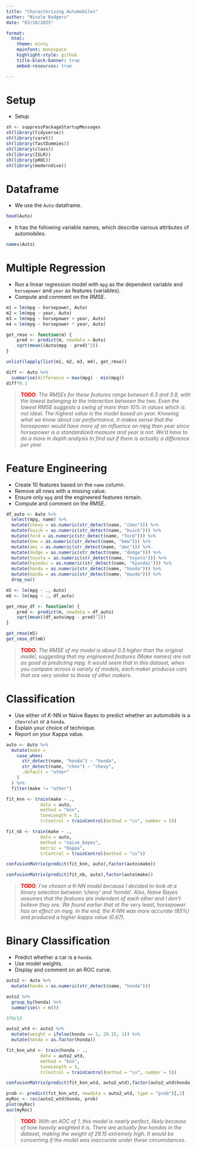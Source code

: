 ---
title: "Characterizing Automobiles"
author: "Nicole Rodgers"
date: "03/18/2025"

format: 
  html:
    theme: minty
    mainfont: monospace
    highlight-style: github
    title-block-banner: true
    embed-resources: true

---

# Setup

- Setup

```{r libs}
sh <- suppressPackageStartupMessages
sh(library(tidyverse))
sh(library(caret))
sh(library(fastDummies))
sh(library(class))
sh(library(ISLR))
sh(library(pROC))
sh(library(moderndive))
```

# Dataframe

- We use the `Auto` dataframe.

```{r df}
head(Auto)
```

- It has the following variable names, which describe various attributes of automobiles.

```{r df2}
names(Auto)
```

# Multiple Regression

- Run a linear regression model with `mpg` as the dependent variable and `horsepower` and `year` as features (variables).
- Compute and comment on the RMSE.

```{r regression}
m1 = lm(mpg ~ horsepower, Auto)
m2 = lm(mpg ~ year, Auto)
m3 = lm(mpg ~ horsepower + year, Auto)
m4 = lm(mpg ~ horsepower * year, Auto)

get_rmse <- function(m) {
    pred <- predict(m, newdata = Auto)
    sqrt(mean((Auto$mpg - pred)^2))
}

unlist(lapply(list(m1, m2, m3, m4), get_rmse))

diff <- Auto %>%
  summarise(difference = max(mpg) - min(mpg))
diff*0.1

```

> <span style="color:red;font-weight:bold">TODO</span>: *The RMSEs for these features range between 6.3 and 3.9, with the lowest belonging to the interaction between the two. Even the lowest RMSE suggests a swing of more than 10% in values which is not ideal. The highest value is the model based on year. Knowing what we know about car performance, it makes sense that the horsepower would have more of an influence on mpg than year since horsepower is a standardized measure and year is not. We'd have to do a more in depth analysis to find out if there is actually a difference per year.*

# Feature Engineering

- Create 10 features based on the `name` column.
- Remove all rows with a missing value.
- Ensure only `mpg` and the engineered features remain.
- Compute and comment on the RMSE.

```{r features}
df_auto <- Auto %>%
  select(mpg, name) %>%
  mutate(chevy = as.numeric(str_detect(name, "chev"))) %>%
  mutate(buick = as.numeric(str_detect(name, "buick"))) %>%
  mutate(ford = as.numeric(str_detect(name, "ford"))) %>%
  mutate(bmw = as.numeric(str_detect(name, "bmw"))) %>%
  mutate(amc = as.numeric(str_detect(name, "amc"))) %>%
  mutate(dodge = as.numeric(str_detect(name, "dodge"))) %>%
  mutate(toyota = as.numeric(str_detect(name, "toyota"))) %>%
  mutate(hyundai = as.numeric(str_detect(name, "hyundai"))) %>%
  mutate(honda = as.numeric(str_detect(name, "honda"))) %>%
  mutate(mazda = as.numeric(str_detect(name, "mazda"))) %>%
  drop_na()

m5 <- lm(mpg ~ ., Auto)
m6 <- lm(mpg ~ ., df_auto)

get_rmse_df <- function(m) {
    pred <- predict(m, newdata = df_auto)
    sqrt(mean((df_auto$mpg - pred)^2))
}

get_rmse(m5)
get_rmse_df(m6)
```

> <span style="color:red;font-weight:bold">TODO</span>: *The RMSE of my model is about 0.3 higher than the original model, suggesting that my engineered features (Make names) are not as good at predicting mpg. It would seem that in this dataset, when you compare across a variety of models, each maker produces cars that are very similar to those of other makers.*

# Classification

- Use either of $K$-NN or Naive Bayes to predict whether an automobile is a `chevrolet` or a `honda`.
- Explain your choice of technique.
- Report on your Kappa value.

```{r classification}
auto <- Auto %>%
  mutate(make =
    case_when(
      str_detect(name, "honda") ~ "honda",
      str_detect(name, "chev") ~ "chevy",
      .default = "other"
    )
  ) %>%
  filter(make != "other")

fit_knn <- train(make ~ .,
             data = auto, 
             method = "knn",
             tuneLength = 5,
             trControl = trainControl(method = "cv", number = 5))

fit_nb <- train(make ~ .,
             data = auto, 
             method = "naive_bayes",
             metric = "Kappa",
             trControl = trainControl(method = "cv"))

confusionMatrix(predict(fit_knn, auto),factor(auto$make))

confusionMatrix(predict(fit_nb, auto),factor(auto$make))
```

> <span style="color:red;font-weight:bold">TODO</span>: *I've chosen a $K$-NN model because I decided to look at a binary selection between 'chevy' and 'honda'. Also, Naive Bayes assumes that the features are indendent of each other and I don't believe they are. We found earlier that at the very least, horsepower has an effect on mpg. In the end, the $K$-NN was more accurate (85%) and produced a higher kappa value (0.67). *

# Binary Classification

- Predict whether a car is a `honda`.
- Use model weights.
- Display and comment on an ROC curve.

```{r binary classification}
auto2 <- Auto %>%
  mutate(honda = as.numeric(str_detect(name, "honda")))

auto2 %>%
  group_by(honda) %>%
  summarise(n = n())

379/13

auto2_wtd <- auto2 %>%
  mutate(weight = ifelse(honda == 1, 29.15, 1)) %>%
  mutate(honda = as.factor(honda))

fit_knn_wtd <- train(honda ~ .,
             data = auto2_wtd, 
             method = "knn",
             tuneLength = 5,
             trControl = trainControl(method = "cv", number = 5))

confusionMatrix(predict(fit_knn_wtd, auto2_wtd),factor(auto2_wtd$honda))

prob <- predict(fit_knn_wtd, newdata = auto2_wtd, type = "prob")[,2]
myRoc <- roc(auto2_wtd$honda, prob)
plot(myRoc)
auc(myRoc)
```

> <span style="color:red;font-weight:bold">TODO</span>: *With an AOC of 1, this model is nearly perfect, likely because of how heavily weighted it is. There are actually few hondas in the dataset, making the weight of 29.15 extremely high. It would be concerning if the model was inaccurate under these circumstances.*